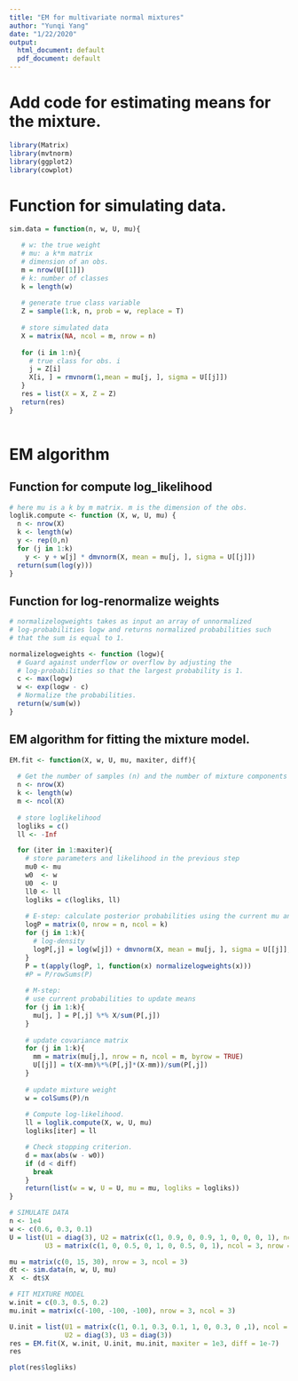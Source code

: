 ```yaml
---
title: "EM for multivariate normal mixtures"
author: "Yunqi Yang"
date: "1/22/2020"
output:
  html_document: default
  pdf_document: default
---
```


# Add code for estimating means for the mixture. 

```r
library(Matrix)
library(mvtnorm)
library(ggplot2)
library(cowplot)
```


# Function for simulating data.

```r
sim.data = function(n, w, U, mu){

   # w: the true weight
   # mu: a k*m matrix 
   # dimension of an obs. 
   m = nrow(U[[1]])
   # k: number of classes
   k = length(w)
   
   # generate true class variable  
   Z = sample(1:k, n, prob = w, replace = T)  
    
   # store simulated data
   X = matrix(NA, ncol = m, nrow = n)
   
   for (i in 1:n){
     # true class for obs. i 
     j = Z[i]
     X[i, ] = rmvnorm(1,mean = mu[j, ], sigma = U[[j]])
   }
   res = list(X = X, Z = Z)
   return(res)
}
                  
```


# EM algorithm 

## Function for compute log_likelihood

```r

# here mu is a k by m matrix. m is the dimension of the obs. 
loglik.compute <- function (X, w, U, mu) {
  n <- nrow(X)
  k <- length(w)
  y <- rep(0,n)
  for (j in 1:k)
    y <- y + w[j] * dmvnorm(X, mean = mu[j, ], sigma = U[[j]])
  return(sum(log(y)))
}

```


## Function for log-renormalize weights
```r

# normalizelogweights takes as input an array of unnormalized
# log-probabilities logw and returns normalized probabilities such
# that the sum is equal to 1.

normalizelogweights <- function (logw){
  # Guard against underflow or overflow by adjusting the
  # log-probabilities so that the largest probability is 1.
  c <- max(logw)
  w <- exp(logw - c)
  # Normalize the probabilities.
  return(w/sum(w))
}

```



## EM algorithm for fitting the mixture  model.
```r

EM.fit <- function(X, w, U, mu, maxiter, diff){
  
  # Get the number of samples (n) and the number of mixture components (k)
  n <- nrow(X)
  k <- length(w)
  m <- ncol(X)
  
  # store loglikelihood
  logliks = c()
  ll <- -Inf

  for (iter in 1:maxiter){
    # store parameters and likelihood in the previous step 
    mu0 <- mu
    w0  <- w
    U0  <- U
    ll0 <- ll 
    logliks = c(logliks, ll)
  
    # E-step: calculate posterior probabilities using the current mu and sigmas
    logP = matrix(0, nrow = n, ncol = k)
    for (j in 1:k){
      # log-density 
      logP[,j] = log(w[j]) + dmvnorm(X, mean = mu[j, ], sigma = U[[j]], log = TRUE)
    }
    P = t(apply(logP, 1, function(x) normalizelogweights(x)))
    #P = P/rowSums(P)   
  
    # M-step: 
    # use current probabilities to update means
    for (j in 1:k){
      mu[j, ] = P[,j] %*% X/sum(P[,j])
    }
    
    # update covariance matrix 
    for (j in 1:k){
      mm = matrix(mu[j,], nrow = n, ncol = m, byrow = TRUE)
      U[[j]] = t(X-mm)%*%(P[,j]*(X-mm))/sum(P[,j])
    }
  
    # update mixture weight
    w = colSums(P)/n
    
    # Compute log-likelihood.
    ll = loglik.compute(X, w, U, mu)
    logliks[iter] = ll

    # Check stopping criterion.
    d = max(abs(w - w0))
    if (d < diff)
      break
    }
    return(list(w = w, U = U, mu = mu, logliks = logliks))
}

```


```r

# SIMULATE DATA
n <- 1e4
w <- c(0.6, 0.3, 0.1)
U = list(U1 = diag(3), U2 = matrix(c(1, 0.9, 0, 0.9, 1, 0, 0, 0, 1), ncol = 3, nrow =3),
         U3 = matrix(c(1, 0, 0.5, 0, 1, 0, 0.5, 0, 1), ncol = 3, nrow = 3))

mu = matrix(c(0, 15, 30), nrow = 3, ncol = 3)
dt <- sim.data(n, w, U, mu)
X  <- dt$X

```


```r

# FIT MIXTURE MODEL
w.init = c(0.3, 0.5, 0.2)
mu.init = matrix(c(-100, -100, -100), nrow = 3, ncol = 3)

U.init = list(U1 = matrix(c(1, 0.1, 0.3, 0.1, 1, 0, 0.3, 0 ,1), ncol = 3, nrow =3), 
              U2 = diag(3), U3 = diag(3))
res = EM.fit(X, w.init, U.init, mu.init, maxiter = 1e3, diff = 1e-7)
res
```

```r

plot(res$logliks)

```







